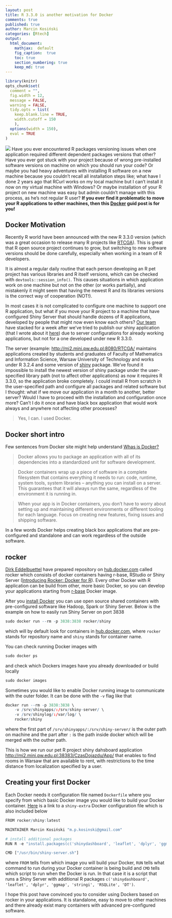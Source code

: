 ```yaml
---
layout: post
title: R 3.3.0 is another motivation for Docker
comments: true
published: true
author: Marcin Kosiński
categories: [Rtech]
output:
  html_document:
    mathjax:  default
    fig_caption:  true
    toc: true
    section_numbering: true
    keep_md: true
---
```

```r
library(knitr)
opts_chunk$set(
  comment = "",
  fig.width = 12, 
  message = FALSE,
  warning = FALSE,
  tidy.opts = list(
    keep.blank.line = TRUE,
    width.cutoff = 150
    ),
  options(width = 150),
  eval = TRUE
)
```

<img src="/images/fulls/Rocker.jpg" class="fit image"> Have you ever encountered R packages versioning issues when one application required different dependent packages versions that other? Have you ever got stuck with your project because of wrong pre-installed software versions on machine on which you should run your code?  Or maybe you had heavy adventures with installing R software on a new machine because you couldn't recall all installation steps like; what have I done 2 years ago that RCurl works on my local machine but I can't install it now on my virtual machine with Windows? Or maybe installation of your R project on new machine was easy but admin couldn't manage with this process, as he's not regular R user? **If you ever find it problematic to move your R applications to other machines, then this [Docker](https://www.docker.com/) guid post is for you!**

## Docker Motivation

Recently R world have been announced with the new R 3.3.0 version (which was a great occasion to release many R projects like [RTCGA](http://r-addict.com/2016/05/04/RTCGA-Quick-Guide.html)). This is great that R open source project continues to grow, but switching to new software versions should be done carefully, especially when working in a team of R developers.

It is almost a regular daily routine that each person developing an R pet project has various libraries and R itself versions, which can be checked with `devtools::session_info()`. This causes situations in which application work on one machine but not on the other (or works partially), and mistakenly it might seem that having the newest R and its libraries versions is the correct way of cooperation (NOT!).

In most cases it is not complicated to configure one machine to support one R application, but what if you move your R project to a machine that have configured Shiny Server that should handle dozens of R applications, developed by people that might now even know each others? 
[Our team](https://github.com/orgs/mi2-warsaw/teams/wczasowicze) have stacked for a week after we've tried to publish our shiny application (that I wrote about it [here](http://r-addict.com/2016/04/20/Disqus-Shinydashboards.html)) due to server configurations for already working applications, but not for a one developed under new R 3.3.0. 

The server (example: [http://mi2.mini.pw.edu.pl:8080/RTCGA/](http://mi2.mini.pw.edu.pl:8080/RTCGA/) maintains applications created by students and graduates of Faculty of Mathematics and Information Science, Warsaw University of Technology and works under R 3.2.4 and some version of [shiny](http://shiny.rstudio.com/) package. We've found it impossible to install the newest version of shiny package  under the user-specified library path (not to affect other applications) as now it requires R 3.3.0, so the application broke completely. I could install R from scratch in the user-specified path and configure all packages and related software but I thought: what if we move our application in a month to another, better server? Would I have to proceed with the installation and configuration once more? Can't I do it once and have black box application that would work always and anywhere not affecting other processes? 

> Yes, I can. I used Docker.

## Docker short intro

Few sentences from Docker site might help understand [Whas is Docker?](https://www.docker.com/what-docker)

> Docker allows you to package an application with all of its dependencies into a standardized unit for software development.

> Docker containers wrap up a piece of software in a complete filesystem that contains everything it needs to run: code, runtime, system tools, system libraries – anything you can install on a server. This guarantees that it will always run the same, regardless of the environment it is running in. 

> When your app is in Docker containers, you don’t have to worry about setting up and maintaining different environments or different tooling for each language. Focus on creating new features, fixing issues and shipping software.

In a few words Docker helps creating black box applications that are pre-configured and standalone and can work regardless of the outside software. 

## rocker 

[Dirk Eddelbuettel](https://github.com/eddelbuettel) have prepared repository on [hub.docker.com](https://hub.docker.com/u/rocker/) called rocker which consists of docker containers having r-base, RStudio or Shiny Server ([Introducing Rocker: Docker for R](http://www.r-bloggers.com/introducing-rocker-docker-for-r/)). Every other Docker with R application can be build from other, more basic Docker, so you can develop your applications starting from [r-base](https://hub.docker.com/r/rocker/r-base/) Docker image.

After you [install Docker](https://docs.docker.com/engine/installation/) you can use open source shared containers with pre-configured software like Hadoop, Spark or Shiny Server. Below is the example on how to easily run Shiny Server on port 3838

```r
sudo docker run --rm -p 3838:3838 rocker/shiny
```

which will by default look for containers in [hub.docker.com](https://hub.docker.com), where `rocker` stands for repository name and `shiny` stands for container name.

You can check running Docker images with
```r
sudo docker ps
```

and check which Dockers images have you already downloaded or build locally

```r
sudo docker images
```

Sometimes you would like to enable Docker running image to communicate with the outer folder. It can be done with the `-v` flag like that

```r
docker run --rm -p 3838:3838 \
    -v /srv/shinyapps/:/srv/shiny-server/ \
    -v /srv/shinylog/:/var/log/ \
    rocker/shiny
```

where the first part of `/srv/shinyapps/:/srv/shiny-server/` is the outer path on machine and the part after `:` is the path inside docker which will be merged with the outher path. 

This is how we run our pet R project shiny dahsboard application [http://mi2.mini.pw.edu.pl:38383/CzasDojazdu/App/](http://mi2.mini.pw.edu.pl:38383/CzasDojazdu/App/) that enables to find rooms in Warsaw that are available to rent, with restrictions to the time distance from localization specified by a user.


## Creating your first Docker

Each Docker needs it configuration file named `Dockerfile` where you specify from which basic Docker image you would like to build your Docker container. [Here](https://github.com/mi2-warsaw/rocker/blob/master/shiny-extra/Dockerfile) is a link to a `shiny-extra` Docker configuration file which is also included below


```r
FROM rocker/shiny:latest 

MAINTAINER Marcin Kosiński "m.p.kosinski@gmail.com"

# install additional packages
RUN R -e "install.packages(c('shinydashboard', 'leaflet', 'dplyr', 'ggmap', 'stringi', 'RSQLite', 'DT'), repos='https://cran.rstudio.com/')"

CMD ["/usr/bin/shiny-server.sh"]
```

where `FROM` tells from which image you will build your Docker, `RUN` tells what command to run during your Docker container is being build and `CMD` tells which script to run when the Docker is run. In that case it is a script that runs a Shiny Server with additional R packages `c('shinydashboard', 'leaflet', 'dplyr', 'ggmap', 'stringi', 'RSQLite', 'DT')`.


I hope this post have convinced you to consider using Dockers based on rocker in your applications. It is standalone, easy to move to other machines and there already exist many containers with advanced pre-configured software.
